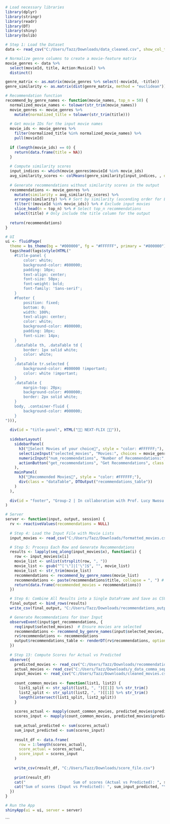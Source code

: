 
```{r}
# Load necessary libraries
library(dplyr)
library(stringr)
library(readr)
library(DT)
library(shiny)
library(bslib)

# Step 1: Load the Dataset
data <- read_csv("C:/Users/Tazz/Downloads/data_cleaned.csv", show_col_types = FALSE)

# Normalize genre columns to create a movie-feature matrix
movie_genres <- data %>%
  select(movieId, title, Action:Musical) %>%
  distinct()

genre_matrix <- as.matrix(movie_genres %>% select(-movieId, -title))
genre_similarity <- as.matrix(dist(genre_matrix, method = "euclidean"))

# Recommendation function
recommend_by_genre_names <- function(movie_names, top_n = 50) {
  normalized_movie_names <- tolower(str_trim(movie_names))
  movie_genres <- movie_genres %>%
    mutate(normalized_title = tolower(str_trim(title)))
  
  # Get movie IDs for the input movie names
  movie_ids <- movie_genres %>%
    filter(normalized_title %in% normalized_movie_names) %>%
    pull(movieId)
  
  if (length(movie_ids) == 0) {
    return(data.frame(title = NA))
  }
  
  # Compute similarity scores
  input_indices <- which(movie_genres$movieId %in% movie_ids)
  avg_similarity_scores <- colMeans(genre_similarity[input_indices, , drop = FALSE])
  
  # Generate recommendations without similarity scores in the output
  recommendations <- movie_genres %>%
    mutate(similarity = avg_similarity_scores) %>%
    arrange(similarity) %>% # Sort by similarity (ascending order for Euclidean distance)
    filter(!(movieId %in% movie_ids)) %>% # Exclude input movies
    slice_head(n = top_n) %>% # Select top_n recommendations
    select(title) # Only include the title column for the output
  
  return(recommendations)
}

# UI
ui <- fluidPage(
  theme = bs_theme(bg = "#000000", fg = "#FFFFFF", primary = "#800000"),
  tags$head(tags$style(HTML("
    #title-panel { 
        color: white; 
        background-color: #800000; 
        padding: 10px; 
        text-align: center; 
        font-size: 50px; 
        font-weight: bold; 
        font-family: 'Sans-serif';
    }
    #footer { 
        position: fixed; 
        bottom: 0; 
        width: 100%; 
        text-align: center; 
        color: white; 
        background-color: #800000; 
        padding: 10px; 
        font-size: 14px; 
    }
    .dataTable th, .dataTable td { 
        border: 1px solid white; 
        color: white; 
    }
    .dataTable tr.selected { 
        background-color: #800000 !important; 
        color: white !important; 
    }
    .dataTable { 
        margin-top: 20px; 
        background-color: #000000; 
        border: 2px solid white; 
    }
    body, .container-fluid { 
        background-color: #000000; 
    }
"))),
  
  div(id = "title-panel", HTML("🎥🍿 NEXT-FLIX 🍿🎥️")),
  
  sidebarLayout(
    sidebarPanel(
      h3("🍿Select Movies of your choice🍿", style = "color: #FFFFFF;"),
      selectizeInput("selected_movies", "Movies:", choices = movie_genres$title, multiple = TRUE),
      numericInput("num_recommendations", "Number of Recommendations:", value = 10, min = 1, max = 50),
      actionButton("get_recommendations", "Get Recommendations", class = "btn btn-danger")
    ),
    mainPanel(
      h3("🎥Recommended Movies🎥", style = "color: #FFFFFF;"),
      div(class = "dataTable", DTOutput("recommendations_table"))
    )
  ),
  
  div(id = "footer", "Group-2 | In collaboration with Prof. Lucy Nwosu | Data Mining 2024")
)

# Server
server <- function(input, output, session) {
  rv <- reactiveValues(recommendations = NULL)
  
  # Step 4: Load the Input File with Movie Lists
  input_movies <- read_csv("C:/Users/Tazz/Downloads/formatted_movies.csv")

  # Step 5: Process Each Row and Generate Recommendations
  results <- lapply(seq_along(input_movies$x), function(i) {
    row <- input_movies$x[i]
    movie_list <- unlist(strsplit(row, ", "))
    movie_list <- gsub("^['\"]|['\"]$", "", movie_list)
    movie_list <- str_trim(movie_list)
    recommendations <- recommend_by_genre_names(movie_list)
    recommendations <- paste(recommendations$title, collapse = ", ") # Combine titles into a single string
    return(data.frame(recommended_movies = recommendations))
  })

  # Step 6: Combine All Results into a Single DataFrame and Save as CSV
  final_output <- bind_rows(results)
  write_csv(final_output, "C:/Users/Tazz/Downloads/recommendations_output.csv")

  # Generate Recommendations for User Input
  observeEvent(input$get_recommendations, {
    req(input$selected_movies)  # Ensure movies are selected
    recommendations <- recommend_by_genre_names(input$selected_movies, input$num_recommendations)
    rv$recommendations <- recommendations
    output$recommendations_table <- renderDT(rv$recommendations, options = list(pageLength = 10))
  })
  
  # Step 13: Compute Scores for Actual vs Predicted
  observe({
    predicted_movies <- read_csv("C:/Users/Tazz/Downloads/recommendations_output.csv", col_names = c("predicted_movies"))
    actual_movies <- read_csv("C:/Users/Tazz/Downloads/y_data_comma_separated_corrected.csv", col_names = c("actual_movies"))
    input_movies <- read_csv("C:/Users/Tazz/Downloads/cleaned_movies.csv", col_names = c("input_movies"))
    
    count_common_movies <- function(list1, list2) {
      list1_split <- str_split(list1, ", ")[[1]] %>% str_trim()
      list2_split <- str_split(list2, ", ")[[1]] %>% str_trim()
      length(intersect(list1_split, list2_split))
    }
    
    scores_actual <- mapply(count_common_movies, predicted_movies$predicted_movies, actual_movies$actual_movies)
    scores_input <- mapply(count_common_movies, predicted_movies$predicted_movies, input_movies$input_movies)
    
    sum_actual_predicted <- sum(scores_actual)
    sum_input_predicted <- sum(scores_input)
    
    result_df <- data.frame(
      row = 1:length(scores_actual),
      score_actual = scores_actual,
      score_input = scores_input
    )
    
    write_csv(result_df, "C:/Users/Tazz/Downloads/score_file.csv")
    
    print(result_df)
    cat("                     Sum of scores (Actual vs Predicted): ", sum_actual_predicted, "\n")
    cat("Sum of scores (Input vs Predicted): ", sum_input_predicted, "\n")
  })
}

# Run the App
shinyApp(ui = ui, server = server)

```


```

